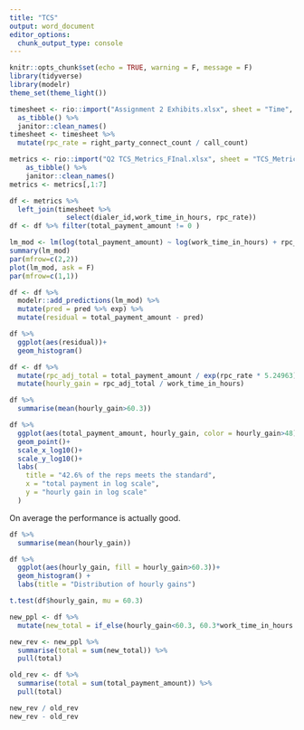 ```yaml
---
title: "TCS"
output: word_document
editor_options: 
  chunk_output_type: console
---
```


```r
knitr::opts_chunk$set(echo = TRUE, warning = F, message = F)
library(tidyverse)
library(modelr)
theme_set(theme_light())
```
```r
timesheet <- rio::import("Assignment 2 Exhibits.xlsx", sheet = "Time", skip=5) %>% 
  as_tibble() %>% 
  janitor::clean_names()
timesheet <- timesheet %>% 
  mutate(rpc_rate = right_party_connect_count / call_count)
```
```r
metrics <- rio::import("Q2 TCS_Metrics_FInal.xlsx", sheet = "TCS_Metrics") %>% 
    as_tibble() %>% 
    janitor::clean_names()
metrics <- metrics[,1:7]
```

```r
df <- metrics %>% 
  left_join(timesheet %>% 
              select(dialer_id,work_time_in_hours, rpc_rate))
df <- df %>% filter(total_payment_amount != 0 )
```

```r
lm_mod <- lm(log(total_payment_amount) ~ log(work_time_in_hours) + rpc_rate, data = df)
summary(lm_mod)
par(mfrow=c(2,2))
plot(lm_mod, ask = F)
par(mfrow=c(1,1))
```

```r
df <- df %>% 
  modelr::add_predictions(lm_mod) %>% 
  mutate(pred = pred %>% exp) %>% 
  mutate(residual = total_payment_amount - pred)

df %>% 
  ggplot(aes(residual))+
  geom_histogram()
```

```r
df <- df %>% 
  mutate(rpc_adj_total = total_payment_amount / exp(rpc_rate * 5.24963)) %>% 
  mutate(hourly_gain = rpc_adj_total / work_time_in_hours) 

df %>% 
  summarise(mean(hourly_gain>60.3))
```


```r
df %>% 
  ggplot(aes(total_payment_amount, hourly_gain, color = hourly_gain>48))+
  geom_point()+
  scale_x_log10()+
  scale_y_log10()+
  labs(
    title = "42.6% of the reps meets the standard",
    x = "total payment in log scale",
    y = "hourly gain in log scale"
  )
```

On average the performance is actually good.

```r
df %>% 
  summarise(mean(hourly_gain))
```

```r
df %>% 
  ggplot(aes(hourly_gain, fill = hourly_gain>60.3))+
  geom_histogram() +
  labs(title = "Distribution of hourly gains")
```

```r
t.test(df$hourly_gain, mu = 60.3)
```


```r
new_ppl <- df %>% 
  mutate(new_total = if_else(hourly_gain<60.3, 60.3*work_time_in_hours * exp(rpc_rate * 5.24963), total_payment_amount))
```
```r
new_rev <- new_ppl %>% 
  summarise(total = sum(new_total)) %>% 
  pull(total)

old_rev <- df %>% 
  summarise(total = sum(total_payment_amount)) %>% 
  pull(total)

new_rev / old_rev
new_rev - old_rev
```

